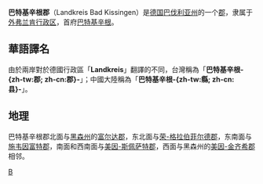{{noteTA
|T=zh-tw:巴特基辛根郡; zh-cn:巴特基辛根郡;
|1=zh-tw:巴特基辛根; zh-cn:巴特基辛根;
|2=zh-tw:邦; zh-cn:联邦州;
|3=zh-tw:邦; zh-cn:州;
|4=zh-tw:郡; zh-cn:郡;
|5=zh-tw:平方公里; zh-cn:平方千米;
|6=zh-tw:法蘭克尼亞; zh-cn:弗兰肯;
|7=zh-tw:什文福; zh-cn:施韦因富特;
}}
{{德国郡级行政单位
| 县徽图 = Image:DEU Landkreis Bad Kissingen COA.svg
| 在德国内的位置图 = Image:Lage des Landkreises Bad Kissingen in Deutschland.png
| 所属联邦州 = 巴伐利亚州
| 所属行政区 = 外弗兰肯行政区
| 首府 = 巴特基辛根
| 面积 = 1136.96
| 人口 = 103,106
| 统计时间 = 2015年12月31日
| 人口密度 = 91
| 汽车牌号 = KG, BRK, HAB
| 下设城镇 = 4个縣、22个镇
| 政府地址 = Obere Marktstr. 6<br />97688 Bad Kissingen
| 政府网站 = www.landkreis-badkissingen.de
| 在州内的位置图 = Image:Bavaria_kg.png
|}}

'''巴特基辛根郡'''（Landkreis Bad Kissingen）是[[德国|德国]][[巴伐利亚州|巴伐利亚州]]的一个[[郡_(德国)|郡]]，隶属于[[外弗兰肯行政区|外弗兰肯行政区]]，首府[[巴特基辛根|巴特基辛根]]。

== 華語譯名 ==
由於兩岸對於德國行政區「'''Landkreis'''」翻譯的不同，台灣稱為「'''巴特基辛根-{zh-tw:郡; zh-cn:郡}-'''」；中國大陸稱為「'''巴特基辛根-{zh-tw:縣; zh-cn:县}-'''」。

== 地理 ==
巴特基辛根郡北面与[[黑森州|黑森州]]的[[富尔达縣|富尔达郡]]，东北面与[[荣-格拉伯菲尔德郡|荣-格拉伯菲尔德郡]]，东南面与[[施韦因富特郡|施韦因富特郡]]，南面和西南面与[[美因-斯佩萨特郡|美因-斯佩萨特郡]]，西面与黑森州的[[美因-金齐希縣|美因-金齐希郡]]相邻。

{{巴伐利亚州行政区划}}
{{Authority control}}

[[Category:巴伐利亚州行政区划|B]]